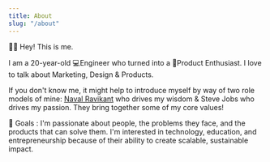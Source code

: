 ```yaml
---
title: About
slug: "/about"
---
```

👋🏽 Hey! This is me.

I am a 20-year-old 💻Engineer who turned into a 📱Product Enthusiast. I love to talk about Marketing, Design & Products.


If you don't know me, it might help to introduce myself by way of two role models of mine: [Naval Ravikant](https://en.wikipedia.org/wiki/Naval_Ravikant) who drives my wisdom & Steve Jobs who drives my passion. 
They bring together some of my core values!

🚀 Goals : I'm passionate about people, the problems they face, and the products that can solve them. I'm interested in technology, education, and entrepreneurship because of their ability to create scalable, sustainable impact.